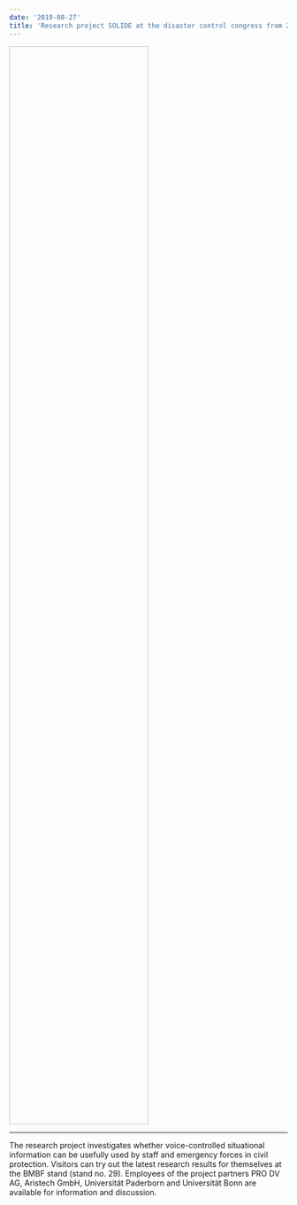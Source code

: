 ```yaml
---
date: '2019-08-27'
title: 'Research project SOLIDE at the disaster control congress from 27 - 28 August 2019 at the bcc Berlin Congress Center'
---
```


<Image filename='solide-at-dcc.png' style="height: 50%; width: 50%;"/> 

---

The research project investigates whether voice-controlled situational information can be usefully used by staff and emergency forces in civil protection. Visitors can try out the latest research results for themselves at the BMBF stand (stand no. 29). Employees of the project partners PRO DV AG, Aristech GmbH, Universität Paderborn and Universität Bonn are available for information and discussion. 
